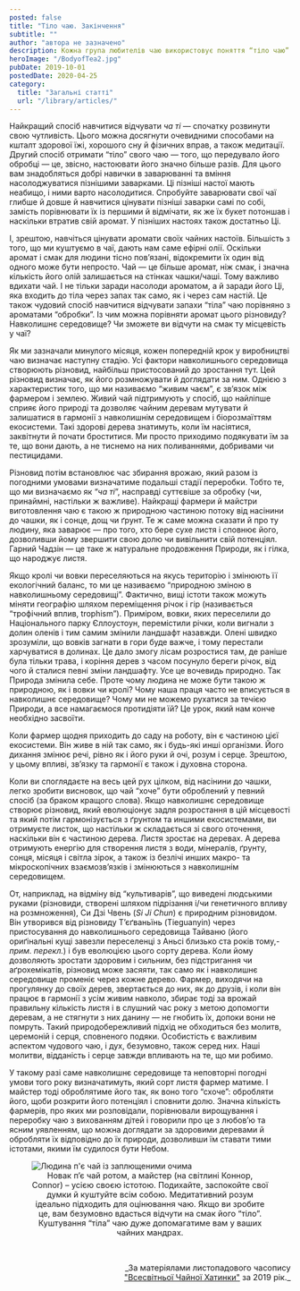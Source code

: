 ```yaml
---
posted: false
title: "Тіло чаю. Закінчення"
subtitle: ""
author: "автора не зазначено"
description: Кожна група любителів чаю використовує поняття “тіло чаю” по-своєму — цим самим вони вказують на різні аспекти того, що є засадничим для них...
heroImage: "/BodyofTea2.jpg"
pubDate: 2019-10-01
postedDate: 2020-04-25
category: 
  title: "Загальні статті"
  url: "/library/articles/"
---
```


Найкращий спосіб навчитися відчувати _ча ті_ — спочатку розвинути свою чутливість. Цього можна досягнути очевидними способами на кшталт здорової їжі, хорошого сну й фізичних вправ, а також медитації. Другий спосіб отримати “тіло” свого чаю — того, що передувало його обробці — це, звісно, настоювати його значно більше разів. Для цього вам знадобляться добрі навички в заварюванні та вміння насолоджуватися пізнішими заварками. Ці пізніші настої мають неабищо, і ними варто насолодитися. Спробуйте заварювати свої чаї глибше й довше й навчитися цінувати пізніші заварки самі по собі, замість порівнювати їх із першими й відмічати, як же їх букет потоншав і наскільки втратив свій аромат. У пізніших настоях також достатньо Ці.

І, зрештою, навчіться цінувати аромати своїх чайних настоїв. Більшість з того, що ми куштуємо в чаї, дають нам саме ефірні олії. Оскільки аромат і смак для людини тісно пов’язані, відокремити їх один від одного може бути непросто. Чай — це більше аромат, ніж смак, і значна кількість його олій залишається на стінках чашки/чаші. Тому важливо вдихати чай. І не тільки заради насолоди ароматом, а й заради його Ці, яка входить до тіла через запах так само, як і через сам настій. Це також чудовий спосіб навчитися відчувати запахи “тіла” чаю порівняно з ароматами “обробки”. Із чим можна порівняти аромат цього різновиду? Навколишнє середовище? Чи зможете ви відчути на смак ту місцевість у чаї?

Як ми зазначали минулого місяця, кожен попередній крок у виробництві чаю визначає наступну стадію. Усі фактори навколишнього середовища створюють різновид, найбільш пристосований до зростання тут. Цей різновид визначає, як його розмножувати й доглядати за ним. Однією з характеристик того, що ми називаємо “живим чаєм”, є зв’язок між фармером і землею. Живий чай підтримують у спосіб, що найліпше сприяє його природі та дозволяє чайним деревам мутувати й залишатися в гармонії з навколишнім середовищем і біорозмаїттям екосистеми. Такі здорові дерева знатимуть, коли їм насіятися, заквітнути й почати броститися. Ми просто приходимо подякувати їм за те, що вони дають, а не тиснемо на них поливаннями, добривами чи пестицидами.

Різновид потім встановлює час збирання врожаю, який разом із погодними умовами визначатиме подальші стадії переробки. Тобто те, що ми визначаємо як “_ча ті_”, насправді суттєвіше за обробку (чи, принаймні, настільки ж важливе). Найкращі фармери й майстри виготовлення чаю є такою ж природною частиною потоку від насінини до чашки, як і сонце, дощ чи ґрунт. Те ж саме можна сказати й про ту людину, яка заварює — про того, хто бере сухе листя і сповнює його, дозволивши йому звершити свою долю чи вивільнити свій потенціял. Гарний Чадзін — це таке ж натуральне продовження Природи, як і гілка, що народжує листя.

Якщо кролі чи вовки переселяються на якусь територію і змінюють її екологічний баланс, то ми це називаємо “природною зміною в навколишньому середовищі”. Фактично, вищі істоти також можуть міняти географію шляхом переміщення річок і гір (називається “трофічний вплив, trophism”). Приміром, вовки, яких переселили до Національного парку Єллоустоун, перемістили річки, коли вигнали з долин оленів і тим самим змінили ландшафт назавжди. Олені швидко зрозуміли, що вовків загнати в гори буде важче, і тому перестали харчуватися в долинах. Це дало змогу лісам розростися там, де раніше була тільки трава, і коріння дерев з часом посунуло береги річок, від чого й сталися певні зміни ландшафту. Усе це вочевидь природно. Так Природа змінила себе. Проте чому людина не може бути такою ж природною, як і вовки чи кролі? Чому наша праця часто не вписується в навколишнє середовище? Чому ми не можемо рухатися за течією Природи, а все намагаємося протидіяти їй? Це урок, який нам конче необхідно засвоїти.

Коли фармер щодня приходить до саду на роботу, він є частиною цієї екосистеми. Він живе в ній так само, як і будь-які инші організми. Його дихання змінює речі, рівно як і його руки й очі, розум і серце. Зрештою, у цьому впливі, зв’язку та гармонії є також і духовна сторона.

Коли ви споглядаєте на весь цей рух цілком, від насінини до чашки, легко зробити висновок, що чай “хоче” бути оброблений у певний спосіб (за браком кращого слова). Якщо навколишнє середовище створює різновид, який еволюціонує задля розростання в цій місцевості та який потім гармонізується з ґрунтом та иншими екосистемами, ви отримуєте листок, що настільки ж складається зі свого оточення, наскільки він є частиною дерева. Листя зростає на деревах. А дерева отримують енергію для створення листя з води, мінералів, ґрунту, сонця, місяця і світла зірок, а також із безлічі инших макро- та мікроскопічних взаємозв’язків і змінюються з навколишнім середовищем.

От, наприклад, на відміну від “культиварів”, що виведені людськими руками (різновиди, створені шляхом підрізання і/чи генетичного впливу на розмноження), Си Дзі Чвень (_Si Ji Chun_) є природним різновидом. Він утворився від різновиду Т’єґваньїнь (Tieguanyin) через пристосування до навколишнього середовища Тайваню (його ориґінальні кущі завезли переселенці з Аньсі близько ста років тому,- _прим. перекл._) і був еволюцією цього сорту дерева. Коли йому дозволяють зростати здоровим і сильним, без підстригання чи аґрохемікатів, різновид може засяяти, так само як і навколишнє середовище променіє через кожне дерево. Фармер, виходячи на прогулянку до своїх дерев, звертається до них, як до друзів, і коли він працює в гармонії з усім живим навколо, збирає тоді за врожай правильну кількість листя і в слушний час року з метою допомогти деревам, а не стягнути з них данину — не гнобить їх, допоки вони не помруть. Такий природобережливий підхід не обходиться без молитв, церемоній і серця, сповненого подяки. Особистість є важливим аспектом чудового чаю, і дух, безумовно, також серед них. Наші молитви, відданість і серце завжди впливають на те, що ми робимо.

У такому разі саме навколишнє середовище та неповторні погодні умови того року визначатимуть, який сорт листя фармер матиме. І майстер тоді оброблятиме його так, як воно того “схоче”: обробляти його, щоби розкрити його потенціял і сповнити долю. Значна кількість фармерів, про яких ми розповідали, порівнювали вирощування і переробку чаю з вихованням дітей і говорили про це з любов’ю та ясним уявленням, що можна доглядати за здоровими деревами й обробляти їх відповідно до їх природи, дозволивши їм ставати тими істотами, якими їм судилося бути Небом.

<figure>
  <Image class="align-center" src={Image1} alt="Людина п'є чай із заплющеними очима" />
  <figcaption style="font-size: 0.9rem; text-align: center; text-wrap: balance;">
    Новак п’є чай ротом, а майстер (на світлині Коннор, Connor) – усією своєю істотою. Подихайте, заспокойте свої думки й куштуйте всім собою. Медитативний розум ідеально підходить для оцінювання чаю. Якщо ви зробите це, вам безумовно вдасться відчути на смак його “тіло”. Куштування “тіла” чаю дуже допомагатиме вам у ваших чайних мандрах.
  </figcaption>
</figure>

<p>&nbsp;</p>
<p align="right" style="font-size: 0.9rem;">_За матеріялами листопадового часопису<br /><a title="globalteahut.org" href="http://www.globalteahut.org/" target="_blank" rel="noopener">"Всесвітньої Чайної Хатинки"</a>&nbsp;за 2019 рік._</p>
